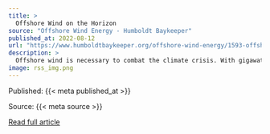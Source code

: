 ```yaml
---
title: >
  Offshore Wind on the Horizon
source: "Offshore Wind Energy - Humboldt Baykeeper"
published_at: 2022-08-12
url: "https://www.humboldtbaykeeper.org/offshore-wind-energy/1593-offshore-wind-on-the-horizon"
description: >
  Offshore wind is necessary to combat the climate crisis. With gigawatts of potential energy off of Humboldt’s coast as well as one of the first two lease areas proposed on the West Coast, Humboldt is leading the nation. As a leader, it is important that we set a strong example and that we can learn from this project to better develop offshore wind development that both maximizes the potential energy created while ensuring that whatever impacts occur are avoided, minimized and mitigated appropriately.&nbsp;EPIC and our friends at Humboldt Baykeeper, the Northcoast Environmental Center, and the Coalition for Responsible Transportation Priorities recently submitted comments to the Bureau of Ocean Energy Management (BOEM) on the proposed sale notice for the Humboldt Wind Area. Read them HERE.&nbsp;Wildlife Impacts Uncertain, So Plan for UncertaintyThe marine environment 20-25 miles offshore is relatively poorly studied. While we have some information about what kinds of wildlife use the area, there are still holes in our understanding of what species might be impacted. Even for the species we know exist in this environment, it is unclear how they might interact with floating offshore wind turbines because—excuse the pun—we are in uncharted waters. Only a handful of other floating offshore wind turbines exist and none on the West Coast. What do we do with uncertainty? One approach, adopted by our groups, is rigorous data collection that feeds into project modifications.&nbsp;Read More
image: rss_img.png
---
```



  Published: {{< meta published_at >}}
  

  Source: {{< meta source >}}
  

  [Read full article]({{< meta url >}}){target='blank'}
  

